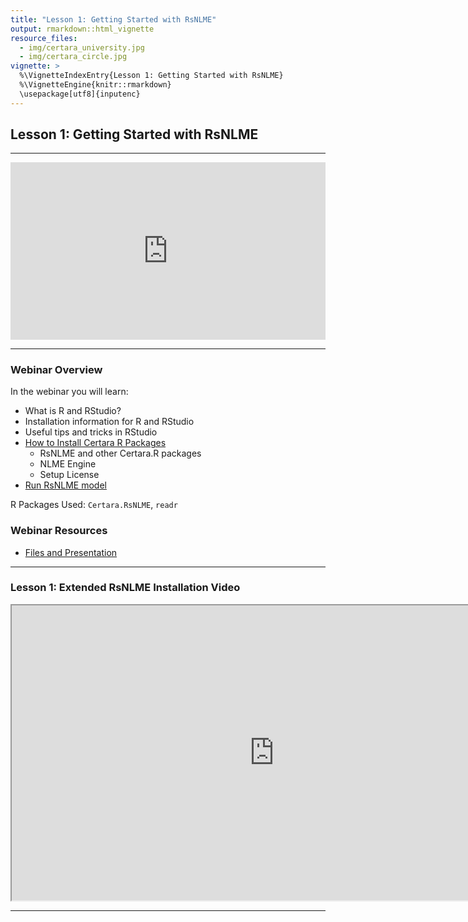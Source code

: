 ```yaml
---
title: "Lesson 1: Getting Started with RsNLME"
output: rmarkdown::html_vignette
resource_files:
  - img/certara_university.jpg
  - img/certara_circle.jpg
vignette: >
  %\VignetteIndexEntry{Lesson 1: Getting Started with RsNLME}
  %\VignetteEngine{knitr::rmarkdown}
  \usepackage[utf8]{inputenc}
---
```


## Lesson 1: Getting Started with RsNLME

---

<div style="padding:56.25% 0 0 0;position:relative;"><iframe src="https://player.vimeo.com/video/704706451?h=45e576da9a&amp;badge=0&amp;autopause=0&amp;player_id=0&amp;app_id=58479" frameborder="0" allow="autoplay; fullscreen; picture-in-picture" allowfullscreen style="position:absolute;top:0;left:0;width:100%;height:100%;" title="Certara.R School Lesson 1"></iframe></div><script src="https://player.vimeo.com/api/player.js"></script>

---

### Webinar Overview

In the webinar you will learn:

* What is R and RStudio?
* Installation information for R and RStudio
* Useful tips and tricks in RStudio
* [How to Install Certara R Packages](https://certara.github.io/R-Certara/#installation-and-running-information)
  * RsNLME and other Certara.R packages
  * NLME Engine
  * Setup License
* [Run RsNLME model](https://certara.github.io/R-RsNLME/articles/installation.html#run-test-example-1)

R Packages Used: `Certara.RsNLME`, `readr` 

### Webinar Resources

* [Files and Presentation](https://certara-training.s3.amazonaws.com/Certara.R+School/Lesson+1/Certara.R+School+Lesson1+Materials.zip)

----

### Lesson 1: Extended RsNLME Installation Video

<center>
<iframe width="840" height="472" src="https://certara-training.s3.amazonaws.com/Certara+University/PKPD+Free+Learning/028-TU+RsNLME+Tutorials/RsNLME+Installation/Videos/RSNLME+1.1+installation.mp4"></iframe>
</center>

---

